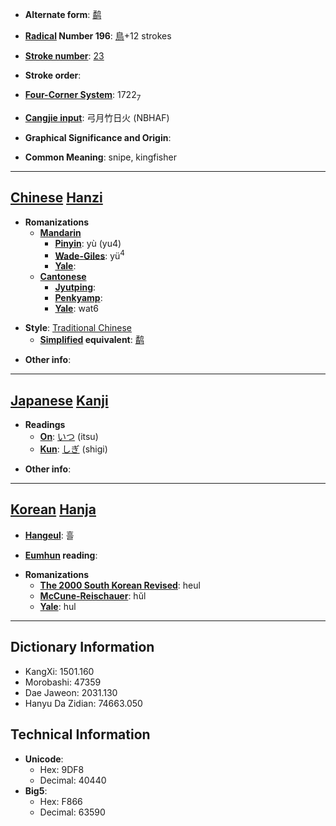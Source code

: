 * '''Alternate form''': [[鹬]]

* '''[[Wiktionary:Chinese radical index| Radical]] Number 196''': [[Wiktionary:Chinese radical index 鳥|鳥]]+12 strokes

* '''[[Wiktionary:Chinese total strokes index|Stroke number]]''': [[Wiktionary:Chinese total strokes index 23|23]]

* '''Stroke order''': 

* '''[[Wiktionary:Chinese four corner index|Four-Corner System]]''': 1722<sub>7</sub>

* '''[[Wiktionary:Chinese Cangjie index|Cangjie input]]''': 弓月竹日火 (NBHAF)

* '''Graphical Significance and Origin''': 

* '''Common Meaning''': snipe, kingfisher

----

== [[Chinese]] [[Hanzi]] ==

* '''Romanizations'''
** '''[[Mandarin]]'''
*** '''[[Pinyin]]''': yù (yu4)
*** '''[[Wade-Giles]]''': yü<sup>4</sup>
*** '''[[Yale]]''': 
** '''[[Cantonese]]'''
*** '''[[Jyutping]]''':
*** '''[[Penkyamp]]''': 
*** '''[[Yale]]''': wat6

* '''Style''': [[Traditional Chinese]] 
** '''[[Simplified Chinese|Simplified]] equivalent''': [[鹬]]

* '''Other info''': 

----

== [[Japanese]] [[Kanji]] ==

* '''Readings'''
** '''[[On]]''': [[いつ]] (itsu)
** '''[[Kun]]''': [[しぎ]] (shigi)

* '''Other info''':  

----

== [[Korean]] [[Hanja]] ==

* '''[[Hangeul]]''': 흘

* '''[[Eumhun]] reading''': 

* '''Romanizations'''
** '''[[The 2000 South Korean Revised Romanization|The 2000 South Korean Revised]]''': heul
** '''[[McCune-Reischauer]]''': hŭl
** '''[[Yale]]''': hul

----

== Dictionary Information ==

* KangXi: 1501.160
* Morobashi: 47359
* Dae Jaweon: 2031.130
* Hanyu Da Zidian: 74663.050

== Technical Information ==

* '''Unicode''':
** Hex: 9DF8
** Decimal: 40440
* '''Big5''':
** Hex: F866
** Decimal: 63590